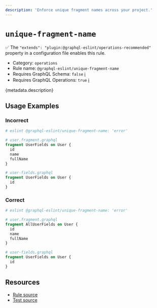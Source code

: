 ```yaml
---
description: 'Enforce unique fragment names across your project.'
---
```


# `unique-fragment-name`

✅ The `"extends": "plugin:@graphql-eslint/operations-recommended"` property in a configuration file
enables this rule.

- Category: `operations`
- Rule name: `@graphql-eslint/unique-fragment-name`
- Requires GraphQL Schema: `false`
  [ℹ️](/docs/getting-started#extended-linting-rules-with-graphql-schema)
- Requires GraphQL Operations: `true`
  [ℹ️](/docs/getting-started#extended-linting-rules-with-siblings-operations)

{metadata.description}

## Usage Examples

### Incorrect

```graphql
# eslint @graphql-eslint/unique-fragment-name: 'error'

# user.fragment.graphql
fragment UserFields on User {
  id
  name
  fullName
}

# user-fields.graphql
fragment UserFields on User {
  id
}
```

### Correct

```graphql
# eslint @graphql-eslint/unique-fragment-name: 'error'

# user.fragment.graphql
fragment AllUserFields on User {
  id
  name
  fullName
}

# user-fields.graphql
fragment UserFields on User {
  id
}
```

## Resources

- [Rule source](https://github.com/dimaMachina/graphql-eslint/tree/master/packages/plugin/src/rules/unique-fragment-name.ts)
- [Test source](https://github.com/dimaMachina/graphql-eslint/tree/master/packages/plugin/__tests__/unique-fragment-name.spec.ts)
